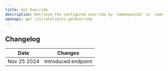 ```yaml
---
title: Get Override
description: Retrieve the configured override by `namespaceId` or `namespaceName`.
openapi: get /v1/ratelimits.getOverride
---
```



## Changelog

| Date        | Changes             |
|-------------|---------------------|
| Nov 25 2024 | Introduced endpoint |
